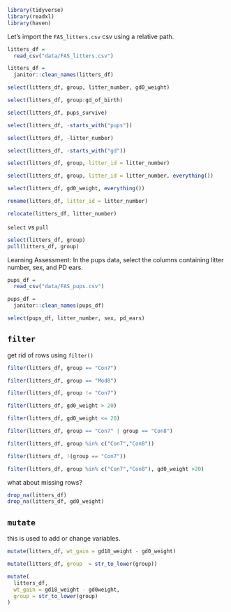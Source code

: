 
```r
library(tidyverse)
library(readxl)
library(haven)
```


  
Let's import the `FAS_litters.csv` csv using a relative path. 
  
```r
litters_df =
  read_csv("data/FAS_litters.csv")

litters_df =
  janitor::clean_names(litters_df)
``` 

```r
select(litters_df, group, litter_number, gd0_weight)

select(litters_df, group:gd_of_birth)

select(litters_df, pups_survive)

select(litters_df, -starts_with("pups"))

select(litters_df, -litter_number)

select(litters_df, -starts_with("gd"))

select(litters_df, group, litter_id = litter_number)

select(litters_df, group, litter_id = litter_number, everything())

select(litters_df, gd0_weight, everything())
```


```r
rename(litters_df, litter_id = litter_number)

relocate(litters_df, litter_number)
```

`select` vs `pull`

```r
select(litters_df, group)
pull(litters_df, group)
```


Learning Assessment: In the pups data, select the columns containing litter number, sex, and PD ears. 

```r
pups_df =
  read_csv("data/FAS_pups.csv")

pups_df =
  janitor::clean_names(pups_df)

select(pups_df, litter_number, sex, pd_ears)
```

## `filter`

get rid of rows using `filter()`

```r
filter(litters_df, group == "Con7")

filter(litters_df, group == "Mod8")

filter(litters_df, group != "Con7")

filter(litters_df, gd0_weight > 20)

filter(litters_df, gd0_weight <= 20)

filter(litters_df, group == "Con7" | group == "Con8")

filter(litters_df, group %in% c("Con7","Con8"))

filter(litters_df, !(group == "Con7"))

filter(litters_df, group %in% c("Con7","Con8"), gd0_weight >20)
```

what about missing rows?

```r
drop_na(litters_df)
drop_na(litters_df, gd0_weight)
```


## `mutate`

this is used to add or change variables.

```r
mutate(litters_df, wt_gain = gd18_weight - gd0_weight)

mutate(litters_df, group  = str_to_lower(group))

mutate(
  litters_df, 
  wt_gain = gd18_weight - gd0weight, 
  group = str_to_lower(group)
)
       
```





